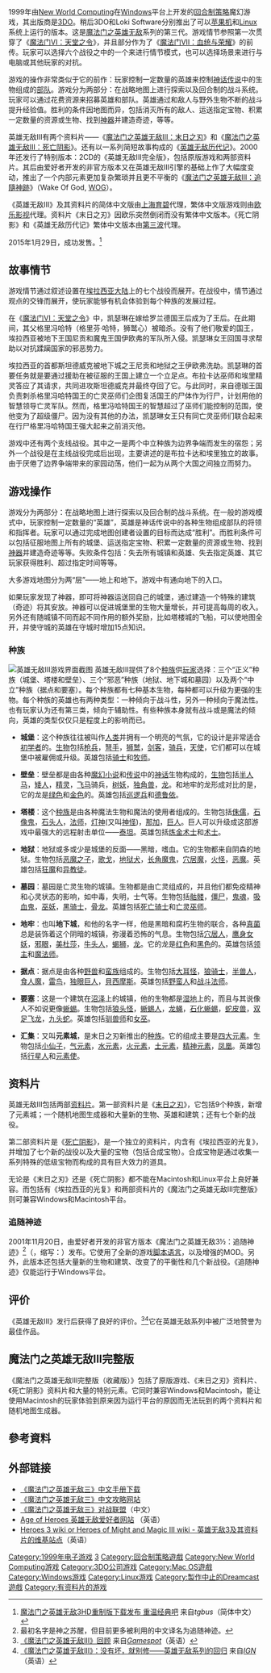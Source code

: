 {{noteTA
| G1=Games
| G2=Might&Magic
}}
{{Infobox VG
| title= 魔法门之英雄无敌III：埃拉西亚的光复
| english = Heroes of Might and Magic III
| image = File:Homm3boxart.jpg
| caption= 游戏封面
| developer= [[New_World_Computing|New World Computing]]<br />[[Loki_Software|Loki Software]] (Linux)
| publisher= [[3DO|3DO]]<br />[[Loki_Software|Loki Software]] (Linux)
| distributor= [[3DO|3DO]]
| designer= Gregory Fulton<br />Jon Van Caneghem
| series= [[魔法门之英雄无敌|魔法门之英雄无敌]]
| engine=
| released= '''Windows'''{{vgrelease|NA|1999年6月1日}}'''Macintosh'''{{vgrelease|NA|1999年12月21日}}'''Linux'''{{vgrelease|NA|1999年12月20日}}
| genre= [[回合制策略游戏|回合制策略游戏]]
| modes= [[单人电子游戏|单人]]、[[多人电子游戏|多人]]
| platforms= [[Windows|Windows]]、[[Macintosh|Macintosh]]、[[Linux|Linux]]
}}

{{vgname|魔法门之英雄无敌III：埃拉西亚的光复|en=Heroes of Might and Magic III: The Restoration of Erathia}}1999年由[[New_World_Computing|New World Computing]]在[[Microsoft_Windows|Windows]]平台上开发的[[回合制策略游戏|回合制策略]]魔幻游戏，其出版商是[[3DO|3DO]]。稍后3DO和Loki Software分别推出了可以[[Apple_Macintosh|苹果机]]和[[Linux|Linux]]系统上运行的版本。这是[[魔法门之英雄无敌|魔法门之英雄无敌]]系列的第三代。游戏情节参照第一次贯穿了《[[魔法门VI：天堂之令|魔法门VI：天堂之令]]》，并且部分作为了《[[魔法门VII：血统与荣耀|魔法门VII：血统与荣耀]]》的前传。玩家可以选择六个战役之中的一个来进行情节模式，也可以选择场景来进行与电脑或其他玩家的对抗。

游戏的操作非常类似于它的前作：玩家控制一定数量的英雄来控制[[神话|神话]][[传说|传说]]中的生物组成的[[部队|部队]]。游戏分为两部分：在战略地图上进行探索以及回合制的战斗系统。玩家可以通过花费资源来招募英雄和部队。英雄通过和敌人与野外生物不断的战斗提升经验值。胜利的条件因地图而异，包括消灭所有的敌人、运送指定宝物、积累一定数量的资源或生物、找到[[神器|神器]]并建造奇迹，等等。

英雄无敌III有两个资料片——《[[魔法门之英雄无敌III：末日之刃|魔法门之英雄无敌III：末日之刃]]》和《[[魔法门之英雄无敌III：死亡阴影|魔法门之英雄无敌III：死亡阴影]]》。还有以一系列简短故事构成的《[[英雄无敌历代记|英雄无敌历代记]]》。2000年还发行了特别版本：2CD的《英雄无敌III完全版》，包括原版游戏和两部资料片。其后由爱好者开发的非官方版本又在英雄无敌III引擎的基础上作了大幅度变动，推出了一个内部元素更加复杂繁琐并且更不平衡的《[[魔法门之英雄无敌III：追隨神跡|魔法门之英雄无敌III：追隨神跡]]》（Wake Of God, [[WOG|WOG]]）。

《英雄无敌III》及其资料片的简体中文版由[[上海育碧|上海育碧]]代理，繁体中文版游戏则由[[欧乐影视|欧乐影视]]代理。资料片《末日之刃》因欧乐突然倒闭而没有繁体中文版本。《死亡阴影》和《英雄无敌历代记》繁体中文版本由[[第三波公司|第三波]]代理。

2015年1月29日，{{vgname|魔法门之英雄无敌3HD重制版|en=Heroes of Might & Magic 3 – HD Edition}}成功发售。<ref>[http://pc.tgbus.com/info_57/65887/ 魔法门之英雄无敌3HD重制版下载发布 重温经典吧] 来自''tgbus''（简体中文）</ref>

== 故事情节 ==

游戏情节通过叙述设置在[[埃拉西亚大陆|埃拉西亚大陆]]上的七个战役而展开。在战役中，情节通过观点的交锋而展开，使玩家能够有机会体验到每个种族的发展过程。

在《[[魔法门VI：天堂之令|魔法门VI：天堂之令]]》中，凯瑟琳在嫁给罗兰德国王后成为了王后。在此期间，其父格里冯哈特（格里芬·哈特，狮鹫心）被暗杀。没有了他们敬爱的国王，埃拉西亚被地下王国尼贡和魔鬼王国伊欧弗的军队所入侵。凯瑟琳女王回国寻求帮助以对抗蹂躏国家的邪恶势力。

埃拉西亚的首都斯坦德威克被地下城之王尼贡和地狱之王伊欧弗洗劫。凯瑟琳的首要任务就是要通过援助在被征服的王国上建立一个立足点。布拉卡达巫师和埃里精灵答应了其请求，共同进攻斯坦德威克并最终夺回了它。与此同时，来自德珈王国负责刺杀格里冯哈特国王的亡灵巫师们企图复活国王的尸体作为行尸，计划用他的智慧领导亡灵军队。然而，格里冯哈特国王的智慧超过了巫师们能控制的范围，使他变为了超级僵尸。因为没有其他的办法，凯瑟琳女王只有同亡灵巫师们联合起来在行尸格里冯哈特国王强大起来之前消灭他。

游戏中还有两个支线战役。其中之一是两个中立种族为边界争端而发生的宿怨；另外一个战役是在主线战役完成后出现，主要讲述的是布拉卡达和埃里独立的故事。由于厌倦了边界争端带来的家园动荡，他们一起为从两个大国之间独立而努力。

== 游戏操作 ==

游戏分为两部分：在战略地图上进行探索以及回合制的战斗系统。在一般的游戏模式中，玩家控制一定数量的“英雄”，英雄是神话传说中的各种生物组成部队的将领和指挥者。玩家可以通过完成地图创建者设置的目标而达成“胜利”。而胜利条件可以包括征服地图上所有的城堡、运送指定宝物、积累一定数量的资源或生物、找到[[神器|神器]]并建造奇迹等等。失败条件包括：失去所有城镇和英雄、失去指定英雄、其它玩家获得胜利、超过指定时间等等。

大多游戏地图分为两“层”——地上和地下。游戏中有通向地下的入口。

如果玩家发现了神器，即可将神器运送回自己的城堡，通过建造一个特殊的建筑（奇迹）将其安放。神器可以促进城堡里的生物大量增长，并可提高每周的收入。另外还有随城镇不同而起不同作用的额外奖励，比如塔楼城的飞船，可以使地图全开，并使守城的英雄在守城时增加15点知识。

=== 种族 ===

[[File:Snap_of_heroes3_SOD.jpg|英雄无敌III游戏界面截图]]
英雄无敌III提供了8个[[种族|种族]]供[[玩家|玩家]]选择：三个“正义”种族（城堡、塔楼和壁垒）、三个“邪恶”种族（地狱、地下城和墓园）以及两个“中立”种族（据点和要塞）。每个种族都有七种基本生物，每种都可以升级为更强的生物。每个种族的英雄也有两种类型：一种倾向于战斗性，另外一种倾向于魔法性。也有玩家认为还有第三类，倾向于辅助性。有些种族本身就有战斗或是魔法的倾向，英雄的类型仅仅只是程度上的影响而已。

* '''城堡'''：这个种族往往被叫作[[人类|人类]]并拥有一个明亮的气氛，它的设计是非常适合[[初学者|初学者]]的。[[生物|生物]]包括[[枪兵|枪兵]]，[[弩手|弩手]]，[[狮鹫|狮鹫]]，[[剑客|剑客]]，[[骑兵|骑兵]]，[[天使|天使]]，它们都可以在城堡中被雇佣或升级。英雄包括[[骑士|骑士]]和[[牧师|牧师]]。

* '''壁垒'''：壁垒都是由各种[[魔幻小说|魔幻小说]]和[[传说|传说]]中的[[神话|神话]]生物构成的，[[生物|生物]]包括[[半人马|半人马]]，[[矮人|矮人]]，[[精灵|精灵]]，[[飞马|飞马]]骑兵，[[树妖|树妖]]，[[独角兽|独角兽]]，[[龙|龙]]。和地牢的龙形成对比的是，它的龙是[[绿色|绿色]]和[[金色|金色]]的。英雄包括[[巡逻兵|巡逻兵]]和[[德鲁依|德鲁依]]。

* '''塔楼'''：这个[[种族|种族]]是由各种魔法生物和魔法的使用者组成的。生物包括[[侏儒|侏儒]]，[[石像鬼|石像鬼]]，[[石头人|石头人]]，[[法师|法师]]，[[灯神|灯神]](又叫[[神怪|神怪]])，[[那加|那加]]，[[巨人|巨人]]。巨人可以升级成这部游戏中最强大的远程射击单位——[[泰坦|泰坦]]。英雄包括[[炼金术士|炼金术士]]和[[术士|术士]]。

* '''地狱'''：地狱或多或少是城堡的反面——黑暗，嗜血。它的生物都来自阴森的地狱。生物包括[[恶魔之子|恶魔之子]]，[[歌戈|歌戈]]，[[地狱犬|地狱犬]]，[[长角魔鬼|长角魔鬼]]，[[穴居魔|穴居魔]]，[[火怪|火怪]]，[[恶魔|恶魔]]。英雄包括[[狂魔|狂魔]]和[[异教徒|异教徒]]。

* '''墓园'''：墓园是亡灵生物的城镇。生物都是由亡灵组成的，并且他们都免疫精神和心灵状态的影响，如中毒，失明，士气等。生物包括[[骷髅|骷髅]]，[[僵尸|僵尸]]，[[鬼魂|鬼魂]]，[[吸血鬼|吸血鬼]]，[[巫妖|巫妖]]，[[黑骑士|黑骑士]]，[[骨龙|骨龙]]。英雄包括[[死亡骑士|死亡骑士]]和[[亡灵巫师|亡灵巫师]]。

* '''地牢'''：也叫'''地下城'''，和他的名字一样，他是黑暗和腐朽生物的联合，各种[[真菌|真菌]]总是装饰着这个阴暗的城镇，弥漫着恐怖的气息。生物包括[[穴居人|穴居人]]，[[鹰身女妖|鹰身女妖]]，[[邪眼|邪眼]]，[[美杜莎|美杜莎]]，[[牛头怪|牛头人]]，[[蝎狮|蝎狮]]，[[龙|龙]]。它的龙是[[红色|红色]]和[[黑色|黑色]]的。英雄包括[[领主|领主]]和[[魔法师|魔法师]]。

* '''据点'''：据点是由各种[[野兽|野兽]]和[[蛮族|蛮族]]组成的。生物包括[[大耳怪|大耳怪]]，[[狼骑士|狼骑士]]，[[半兽人|半兽人]]，[[食人魔|食人魔]]，[[雷鸟_(传说生物)|雷鸟]]，[[独眼巨人|独眼巨人]]，[[貝西摩斯|貝西摩斯]]。英雄包括[[野蛮人|野蛮人]]和[[战斗法师|战斗法师]]。

* '''要塞'''：这是一个建筑在[[沼泽|沼泽]]上的城镇，他的生物都是[[湿地|湿地]]上的，而且与其说像人不如说更像[[蜥蜴|蜥蜴]]。生物包括[[狼头怪|狼头怪]]，[[蜥蜴人|蜥蜴人]]，[[龙蝇|龙蝇]]，[[石化蜥蜴|石化蜥蜴]]，[[蛇皮兽|蛇皮兽]]，[[双足飞龙|双足飞龙]]，[[九头蛇|九头蛇]]。英雄包括[[驯兽师|驯兽师]]和[[女巫|女巫]]。

* '''汇集'''：又叫'''元素城'''，是末日之刃新推出的[[种族|种族]]。它的组成主要是[[四大元素|四大元素]]。生物包括[[小仙子|小仙子]]，[[气元素|气元素]]，[[水元素|水元素]]，[[火元素|火元素]]，[[土元素|土元素]]，[[精神元素|精神元素]]，[[凤凰|凤凰]]。英雄包括[[行星人|行星人]]和[[元素使|元素使]]。

== 资料片 ==
{{main|魔法门之英雄无敌III：末日之刃|魔法门之英雄无敌III：死亡阴影}}
英雄无敌III包括两部[[资料片|资料片]]。第一部资料片是《[[魔法门之英雄无敌III：末日之刃|末日之刃]]》，它包括9个种族，新增了元素城；一个随机地图生成器和大量新的生物、英雄和建筑；还有七个新的战役。

第二部资料片是《[[魔法门之英雄无敌III：死亡阴影|死亡阴影]]》，是一个独立的资料片，内含有《埃拉西亚的光复》，并增加了七个新的战役以及大量的宝物（包括合成宝物）。合成宝物是通过收集一系列特殊的低级宝物而构成的具有巨大效力的道具。

无论是《末日之刃》还是《死亡阴影》都不能在Macintosh和Linux平台上良好兼容。而包括有《埃拉西亚的光复》和两部资料片的《魔法门之英雄无敌III完整版》则可兼容Windows和Macintosh平台。

=== 追随神迹 ===

2001年11月20日，由爱好者开发的非官方版本《魔法门之英雄无敌3½：追随神迹》<ref>最初名字是神之苏醒，但目前更多被利用的中文译名为追随神迹。</ref>（{{lang-en|Heroes of Might and Magic 3½: In the Wake of Gods}}，缩写：{{lang|en|WoG}}）发布。它使用了全新的游戏[[脚本语言|脚本语言]]，以及增强的MOD。另外，此版本还包括大量新的生物和建筑、改变了的平衡性和几个新战役。《追随神迹》仅能运行于Windows平台。

== 评价 ==

《英雄无敌III》发行后获得了良好的评价。<ref>[http://www.gamespot.com/pc/strategy/heroesofmightandmagic3/review.html 《魔法门之英雄无敌III》回顾] 来自''[[Gamespot|Gamespot]]''（英语）</ref><ref>[http://pc.ign.com/articles/160/160222p1.html 《魔法门之英雄无敌III》：没有坏，就别修——英雄无敌系列的回归] 来自''[[IGN|IGN]]''（英语）</ref>它在英雄无敌系列中被广泛地赞誉为最佳作品。

== 魔法门之英雄无敌III完整版 ==

《魔法门之英雄无敌III完整版（收藏版）》包括了原版游戏、《末日之刃》资料片、《死亡阴影》资料片和大量的特别元素。它同时兼容Windows和Macintosh，能让使用Macintosh的玩家体验到原来因为运行平台的原因而无法玩到的两个资料片和随机地图生成器。

== 參考資料 ==
{{Reflist}}

== 外部链接 ==

* [https://web.archive.org/web/20051225043139/http://www.wakeofgods.com/soul.htm 《魔法门之英雄无敌三》中文手册下载]
* [http://www.heroworld.net/heroes3site/index.htm 《魔法门之英雄无敌三》中文攻略网站]
* [http://www.heroworld.net/heroes4site/cha/main.asp 《魔法门之英雄无敌三》对战联盟]（中文）
* [http://www.heroesofmightandmagic.com/ Age of Heroes 英雄无敌爱好者网站] {{WebCite|url=https://www.webcitation.org/67UqKXvq5?url=http://www.heroesofmightandmagic.com/ |date=20120508022445 |dateformat=iso }}（英语）
* [http://heroes.thelazy.net/ Heroes 3 wiki or Heroes of Might and Magic III wiki - 英雄无敌3及其资料片的维基站点]（英语）

{{魔法门系列}}

{{DEFAULTSORT:Heroes of Might and Magic III}}
[[Category:1999年电子游戏|Category:1999年电子游戏]]
[[Category:魔法门之英雄无敌系列|3]]
[[Category:回合制策略遊戲|Category:回合制策略遊戲]]
[[Category:New_World_Computing游戏|Category:New World Computing游戏]]
[[Category:3DO公司游戏|Category:3DO公司游戏]]
[[Category:Mac_OS遊戲|Category:Mac OS遊戲]]
[[Category:Windows游戏|Category:Windows游戏]]
[[Category:Linux游戏|Category:Linux游戏]]
[[Category:製作中止的Dreamcast遊戲|Category:製作中止的Dreamcast遊戲]]
[[Category:有资料片的游戏|Category:有资料片的游戏]]